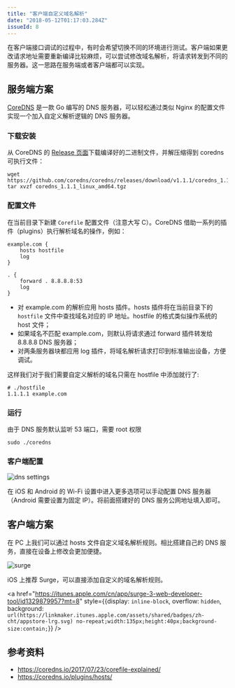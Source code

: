 ```yaml
---
title: "客户端自定义域名解析"
date: "2018-05-12T01:17:03.284Z"
issueId: 8
---
```


在客户端接口调试的过程中，有时会希望切换不同的环境进行测试。客户端如果更改请求地址需要重新编译比较麻烦，可以尝试修改域名解析，将请求转发到不同的服务器。这一思路在服务端或者客户端都可以实现。

## 服务端方案

[CoreDNS](https://github.com/coredns/coredns) 是一款 Go 编写的 DNS 服务器，可以轻松通过类似 Nginx 的配置文件实现一个加入自定义解析逻辑的 DNS 服务器。

### 下载安装

从 CoreDNS 的 [Release 页面](https://github.com/coredns/coredns/releases)下载编译好的二进制文件，并解压缩得到 coredns 可执行文件：

```shell
wget https://github.com/coredns/coredns/releases/download/v1.1.1/coredns_1.1.1_linux_amd64.tgz
tar xvzf coredns_1.1.1_linux_amd64.tgz
```

### 配置文件

在当前目录下新建 `Corefile` 配置文件（注意大写 C）。CoreDNS 借助一系列的插件（plugins）执行解析域名的操作，例如：

```
example.com {
    hosts hostfile
    log
}

. {
    forward . 8.8.8.8:53
    log
}
```

* 对 example.com 的解析应用 hosts 插件。hosts 插件将在当前目录下的`hostfile` 文件中查找域名对应的 IP 地址。hostfile 的格式类似操作系统的 host 文件；
* 如果域名不匹配 example.com，则默认将请求通过 forward 插件转发给 8.8.8.8 DNS 服务器；
* 对两条服务器块都应用 log 插件，将域名解析请求打印到标准输出设备，方便调试。

这样我们对于我们需要自定义解析的域名只需在 hostfile 中添加就行了:

```
# ./hostfile
1.1.1.1 example.com
```

### 运行

由于 DNS 服务默认监听 53 端口，需要 root 权限

```shell
sudo ./coredns
```

### 客户端配置

![dns settings](./ios-android-network-setting.jpg)

在 iOS 和 Android 的 Wi-Fi 设置中进入更多选项可以手动配置 DNS 服务器（Android 需要设置为固定 IP）。将前面搭建好的 DNS 服务公网地址填入即可。

## 客户端方案

在 PC 上我们可以通过 hosts 文件自定义域名解析规则。相比搭建自己的 DNS 服务，直接在设备上修改会更加便捷。

![surge](./ios-surge.png)

iOS 上推荐 Surge，可以直接添加自定义的域名解析规则。

<a
  href="https://itunes.apple.com/cn/app/surge-3-web-developer-tool/id1329879957?mt=8"
  style={{display: `inline-block`, overflow: `hidden`, background: `url(https://linkmaker.itunes.apple.com/assets/shared/badges/zh-cht/appstore-lrg.svg) no-repeat;width:135px;height:40px;background-size:contain;`}} />

## 参考资料

- https://coredns.io/2017/07/23/corefile-explained/
- https://coredns.io/plugins/hosts/


